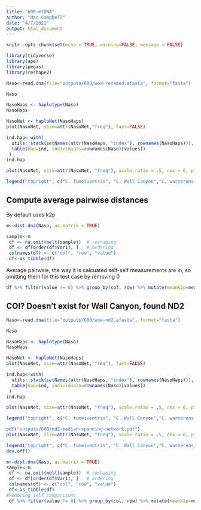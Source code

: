 ```yaml
---
title: "600-mtDNA"
author: "Mac Campbell"
date: "4/7/2022"
output: html_document
---
```


```r
knitr::opts_chunk$set(echo = TRUE, warning=FALSE, message = FALSE)
```

```r
library(tidyverse)
library(ape)
library(pegas)
library(reshape2)
```

```r
Naso<-read.dna(file="outputs/600/wow-renamed.afasta", format="fasta")

Naso

NasoHaps <- haplotype(Naso)
NasoHaps

NasoNet <- haploNet(NasoHaps)
plot(NasoNet, size=attr(NasoNet,"freq"), fast=FALSE)
```


```r
ind.hap<-with(
  utils::stack(setNames(attr(NasoHaps, "index"), rownames(NasoHaps))),
  table(hap=ind, individuals=rownames(Naso)[values])
 )
ind.hap
```

```r
plot(NasoNet, size=attr(NasoNet, "freq"), scale.ratio = .5, cex = 6, pie=ind.hap, labels = FALSE)

legend("topright", c("C. fumeiventris", "C. Wall Canyon","C. warnerensis"), text.col=2:5)
```

## Compute average pairwise distances

By default uses k2p

```r
m<-dist.dna(Naso, as.matrix = TRUE)
```

```r
sample<-m
 df <- na.omit(melt(sample))  # reshaping
 df <- df[order(df$Var1), ]   # ordering
 colnames(df) <- c("col", "row", "value") 
 df<-as_tibble(df)
```


Average pairwsie, the way it is calcuated self-self measurements are in, so omitting them for this test case by removing 0

```r
df %>% filter(value != 0) %>% group_by(col, row) %>% mutate(meanK2p=mean(value)) %>% select(meanK2p) %>% mutate(Dist=100*(round(meanK2p, 3))) %>% unique()
```

## COI? Doesn't exist for Wall Canyon, found ND2


```r
Naso<-read.dna(file="outputs/600/wow-nd2.afasta", format="fasta")

Naso

NasoHaps <- haplotype(Naso)
NasoHaps

NasoNet <- haploNet(NasoHaps)
plot(NasoNet, size=attr(NasoNet,"freq"), fast=FALSE)

ind.hap<-with(
  utils::stack(setNames(attr(NasoHaps, "index"), rownames(NasoHaps))),
  table(hap=ind, individuals=rownames(Naso)[values])
 )
ind.hap
```

```r
plot(NasoNet, size=attr(NasoNet, "freq"), scale.ratio = .5, cex = 6, pie=ind.hap, labels = FALSE,   bg = c(rgb(1,0,0,0.75), rgb(0,0,0,.75),rgb(0,0,1,0.75)))

legend("topright", c("C. fumeiventris", "C. Wall Canyon","C. warnerensis"), text.col=c(rgb(1,0,0,0.75), rgb(0,0,0,.75),rgb(0,0,1,0.75)))
```
```r
pdf("outputs/600/nd2-median-spanning-network.pdf")
plot(NasoNet, size=attr(NasoNet, "freq"), scale.ratio = .5, cex = 6, pie=ind.hap, labels = FALSE,   bg = c(rgb(1,0,0,0.75), rgb(0,0,0,.75),rgb(0,0,1,0.75)))

legend("topright", c("C. fumeiventris", "C. Wall Canyon","C. warnerensis"), text.col=c(rgb(1,0,0,0.75), rgb(0,0,0,.75),rgb(0,0,1,0.75)))
dev.off()
```

```r
m<-dist.dna(Naso, as.matrix = TRUE)
sample<-m
 df <- na.omit(melt(sample))  # reshaping
 df <- df[order(df$Var1), ]   # ordering
 colnames(df) <- c("col", "row", "value") 
 df<-as_tibble(df)
#Removing self comparisons
 df %>% filter(value != 0) %>% group_by(col, row) %>% mutate(meanK2p=mean(value)) %>% select(meanK2p) %>% mutate(Dist=100*(round(meanK2p, 3))) %>% unique()
```

 
